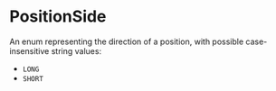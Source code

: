 # PositionSide

An enum representing the direction of a position, with possible case-insensitive string values:

- `LONG`
- `SHORT`
